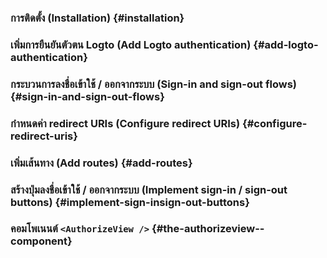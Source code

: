 

<GuideTip />

### การติดตั้ง (Installation) \{#installation}

<Installation />

### เพิ่มการยืนยันตัวตน Logto (Add Logto authentication) \{#add-logto-authentication}

<AddAuthentication />

### กระบวนการลงชื่อเข้าใช้ / ออกจากระบบ (Sign-in and sign-out flows) \{#sign-in-and-sign-out-flows}

<SignInAndSignOutFlows />

### กำหนดค่า redirect URIs (Configure redirect URIs) \{#configure-redirect-uris}

<ConfigureRedirectUris />

### เพิ่มเส้นทาง (Add routes) \{#add-routes}

<AddRoutes />

### สร้างปุ่มลงชื่อเข้าใช้ / ออกจากระบบ (Implement sign-in / sign-out buttons) \{#implement-sign-insign-out-buttons}

<ImplementButtons />

### คอมโพเนนต์ `<AuthorizeView />` \{#the-authorizeview--component}

<AuthorizeViewComponent />

<Checkpoint />
